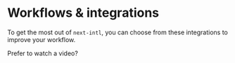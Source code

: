 
# Workflows & integrations

To get the most out of `next-intl`, you can choose from these integrations to improve your workflow.

<Cards className="mt-8 lg:w-1/2">
  <Card title="TypeScript augmentation" href="/docs/workflows/typescript" />
  <Card
    title="Localization management with Crowdin"
    href="/docs/workflows/localization-management"
  />
  <Card title="VSCode integration" href="/docs/workflows/vscode-integration" />
  <Card title="Storybook" href="/docs/workflows/storybook" />
  <Card title="Validating messages" href="/docs/workflows/messages" />
</Cards>

Prefer to watch a video?

<CourseVideoBanner
  className="mt-2"
  href="https://learn.next-intl.dev/chapters/03-translations/05-tooling"
  title="Editor tools"
/>
<CourseVideoBanner
  className="mt-2"
  href="https://learn.next-intl.dev/chapters/03-translations/07-literals"
  title="Extracting literals"
/>

